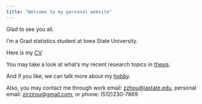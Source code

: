 ```yaml
---
title: "Welcome to my personal website"
---
```


Glad to see you all.

I'm a Grad statistics student at Iowa State University.

Here is my [CV](Zirou_Zhou.pdf). 

You may take a look at what's my recent research topics in [thesis](thesis.html).

And if you like, we can talk more about my [hobby](hobby.html).

Also, you may contact me through work email: [zzhou@iastate.edu](mailto:zzhou@iastate,edu), personal email: [zjrzirou@gmail.com](mailto:zjrzirou@gmail.com), or phone: (512)230-7869


